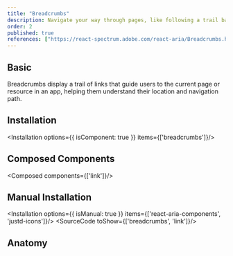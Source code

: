 ```yaml
---
title: "Breadcrumbs"
description: Navigate your way through pages, like following a trail back home, essential for easy site navigation.
order: 2
published: true
references: ["https://react-spectrum.adobe.com/react-aria/Breadcrumbs.html#props"]
---
```


## Basic

Breadcrumbs display a trail of links that guide users to the current page or resource in an app, helping them understand their location and navigation path.
<How toUse="navigation/breadcrumbs-demo" />

## Installation
<Installation options={{ isComponent: true }} items={['breadcrumbs']}/>

## Composed Components
<Composed components={['link']}/>

## Manual Installation
<Installation options={{ isManual: true }} items={['react-aria-components', 'justd-icons']}/>
<SourceCode toShow={['breadcrumbs', 'link']}/>

## Anatomy
<Anatomy show='breadcrumbs-anatomy'/>
